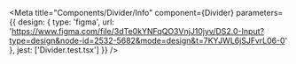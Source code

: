 
<Meta
  title="Components/Divider/Info"
  component={Divider}
  parameters={{
    design: {
      type: 'figma',
      url: 'https://www.figma.com/file/3dTe0kYNFqQO3VnjJ10jyv/DS2.0-Input?type=design&node-id=2532-5682&mode=design&t=7KYJWL6jSJFvrL06-0'
    },
    jest: ['Divider.test.tsx']
  }}
/>

<Unstyled>
  <Stories />
</Unstyled>
